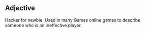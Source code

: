 == Adjective ==

Hacker for newbie. Used in many Games online games to describe someone who is an ineffective player.